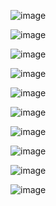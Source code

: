 






![image](image_293.png)

![image](image_294.png)

![image](image_295.png)

![image](image_296.png)

![image](image_297.png)

![image](image_298.png)

![image](image_299.png)

![image](image_300.png)

![image](image_301.png)

![image](image_302.png)


